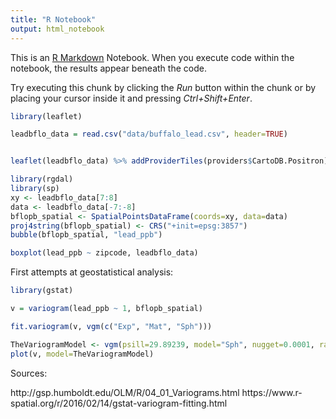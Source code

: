 ```yaml
---
title: "R Notebook"
output: html_notebook
---
```


This is an [R Markdown](http://rmarkdown.rstudio.com) Notebook. When you execute code within the notebook, the results appear beneath the code. 

Try executing this chunk by clicking the *Run* button within the chunk or by placing your cursor inside it and pressing *Ctrl+Shift+Enter*. 

```r

library(leaflet)

leadbflo_data = read.csv("data/buffalo_lead.csv", header=TRUE)


leaflet(leadbflo_data) %>% addProviderTiles(providers$CartoDB.Positron) %>% addCircles(color = ~lead_ppb, lng = ~longitude, lat = ~latitude)

```
```r
library(rgdal)
library(sp)
xy <- leadbflo_data[7:8]
data <- leadbflo_data[-7:-8]
bflopb_spatial <- SpatialPointsDataFrame(coords=xy, data=data)
proj4string(bflopb_spatial) <- CRS("+init=epsg:3857")
bubble(bflopb_spatial, "lead_ppb")
```
```r
boxplot(lead_ppb ~ zipcode, leadbflo_data)
```

First attempts at geostatistical analysis:

```r
library(gstat)

v = variogram(lead_ppb ~ 1, bflopb_spatial)

fit.variogram(v, vgm(c("Exp", "Mat", "Sph")))

TheVariogramModel <- vgm(psill=29.89239, model="Sph", nugget=0.0001, range=0.01814742)
plot(v, model=TheVariogramModel)
```


Sources:

http://gsp.humboldt.edu/OLM/R/04_01_Variograms.html
https://www.r-spatial.org/r/2016/02/14/gstat-variogram-fitting.html
